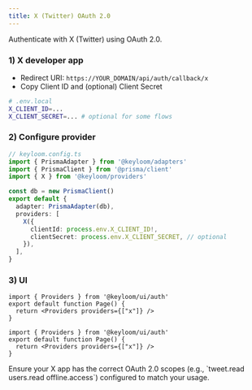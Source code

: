 ```yaml
---
title: X (Twitter) OAuth 2.0
---
```



Authenticate with X (Twitter) using OAuth 2.0.

<Steps>

### 1) X developer app

- Redirect URI: `https://YOUR_DOMAIN/api/auth/callback/x`
- Copy Client ID and (optional) Client Secret

```bash
# .env.local
X_CLIENT_ID=...
X_CLIENT_SECRET=... # optional for some flows
```

### 2) Configure provider

```ts
// keyloom.config.ts
import { PrismaAdapter } from '@keyloom/adapters'
import { PrismaClient } from '@prisma/client'
import { X } from '@keyloom/providers'

const db = new PrismaClient()
export default {
  adapter: PrismaAdapter(db),
  providers: [
    X({
      clientId: process.env.X_CLIENT_ID!,
      clientSecret: process.env.X_CLIENT_SECRET, // optional
    }),
  ],
}
```

### 3) UI

<Tabs>
<Tab value="app" title="App Router">

```tsx
import { Providers } from '@keyloom/ui/auth'
export default function Page() {
  return <Providers providers={["x"]} />
}
```

</Tab>
<Tab value="pages" title="Pages Router">

```tsx
import { Providers } from '@keyloom/ui/auth'
export default function Page() {
  return <Providers providers={["x"]} />
}
```

</Tab>
</Tabs>

</Steps>

<Callout>
Ensure your X app has the correct OAuth 2.0 scopes (e.g., `tweet.read users.read offline.access`) configured to match your usage.
</Callout>

